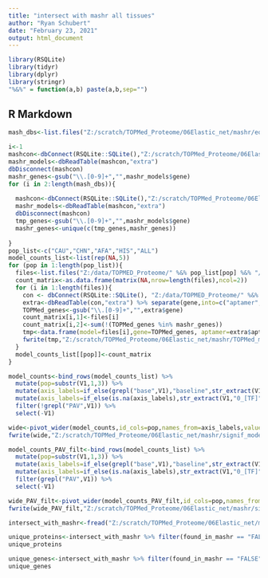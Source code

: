 ---
title: "intersect with mashr all tissues"
author: "Ryan Schubert"
date: "February 23, 2021"
output: html_document
---

```{r setup, include=FALSE}
library(RSQLite)
library(tidyr)
library(dplyr)
library(stringr)
"%&%" = function(a,b) paste(a,b,sep="")
```

## R Markdown

```{r cars}
mash_dbs<-list.files("Z:/scratch/TOPMed_Proteome/06Elastic_net/mashr/eqtl/mashr/",pattern="*db")

i<-1
mashcon<-dbConnect(RSQLite::SQLite(),"Z:/scratch/TOPMed_Proteome/06Elastic_net/mashr/eqtl/mashr/" %&% mash_dbs[i])
mashr_models<-dbReadTable(mashcon,"extra")
dbDisconnect(mashcon)
mashr_genes<-gsub("\\.[0-9]+","",mashr_models$gene)
for (i in 2:length(mash_dbs)){
  
  mashcon<-dbConnect(RSQLite::SQLite(),"Z:/scratch/TOPMed_Proteome/06Elastic_net/mashr/eqtl/mashr/" %&% mash_dbs[i])
  mashr_models<-dbReadTable(mashcon,"extra")
  dbDisconnect(mashcon)
  tmp_genes<-gsub("\\.[0-9]+","",mashr_models$gene)
  mashr_genes<-unique(c(tmp_genes,mashr_genes))
  
}
pop_list<-c("CAU","CHN","AFA","HIS","ALL")
model_counts_list<-list(rep(NA,5))
for (pop in 1:length(pop_list)){
  files<-list.files("Z:/data/TOPMED_Proteome/" %&% pop_list[pop] %&% "/PCAIR_modeling/06Elastic_net/dbs_out/",pattern="rho0.1_zpval0.05.db")
  count_matrix<-as.data.frame(matrix(NA,nrow=length(files),ncol=2))
  for (i in 1:length(files)){
    con <- dbConnect(RSQLite::SQLite(), "Z:/data/TOPMED_Proteome/" %&% pop_list[pop] %&% "/PCAIR_modeling/06Elastic_net/dbs_out/" %&% files[i])
    extra<-dbReadTable(con,"extra") %>% separate(gene,into=c("aptamer","gene"),sep="_")
    TOPMed_genes<-gsub("\\.[0-9]+","",extra$gene)
    count_matrix[i,1]<-files[i]
    count_matrix[i,2]<-sum(!(TOPMed_genes %in% mashr_genes))
    tmp<-data.frame(model=files[i],gene=TOPMed_genes, aptamer=extra$aptamer,found_in_mashr=TOPMed_genes %in% mashr_genes)
    fwrite(tmp,"Z:/scratch/TOPMed_Proteome/06Elastic_net/mashr/TOPMed_mashr_all_tiss_intersect_list.txt",append=T,sep='\t')
  }
  model_counts_list[[pop]]<-count_matrix
}
```
```{r pressure, echo=FALSE}

model_counts<-bind_rows(model_counts_list) %>%
  mutate(pop=substr(V1,1,3)) %>%
  mutate(axis_labels=if_else(grepl("base",V1),"baseline",str_extract(V1,"0\\.?[01]+_[TF]"))) %>%
  mutate(axis_labels=if_else(is.na(axis_labels),str_extract(V1,"0_[TF]"),axis_labels)) %>% 
  filter(!grepl("PAV",V1)) %>%
  select(-V1)

wide<-pivot_wider(model_counts,id_cols=pop,names_from=axis_labels,values_from=V2)
fwrite(wide,"Z:/scratch/TOPMed_Proteome/06Elastic_net/mashr/signif_model_counts_not_in_mashr_all_tiss.txt",col.names=T,row.names=F,sep='\t',quote = F)

model_counts_PAV_filt<-bind_rows(model_counts_list) %>%
  mutate(pop=substr(V1,1,3)) %>%
  mutate(axis_labels=if_else(grepl("base",V1),"baseline",str_extract(V1,"0\\.?[01]+_[TF]"))) %>%
  mutate(axis_labels=if_else(is.na(axis_labels),str_extract(V1,"0_[TF]"),axis_labels)) %>% 
  filter(grepl("PAV",V1)) %>%
  select(-V1)

wide_PAV_filt<-pivot_wider(model_counts_PAV_filt,id_cols=pop,names_from=axis_labels,values_from=V2)
fwrite(wide_PAV_filt,"Z:/scratch/TOPMed_Proteome/06Elastic_net/mashr/signif_model_counts_not_in_mashr_all_tiss_PAV_filtered.txt",col.names=T,row.names=F,sep='\t',quote = F)
```

```{r}
intersect_with_mashr<-fread("Z:/scratch/TOPMed_Proteome/06Elastic_net/mashr/TOPMed_mashr_all_tiss_intersect_list.txt")

unique_proteins<-intersect_with_mashr %>% filter(found_in_mashr == "FALSE") %>% select(aptamer) %>% unlist %>% unname %>% unique 
unique_proteins

unique_genes<-intersect_with_mashr %>% filter(found_in_mashr == "FALSE") %>% select(gene) %>% unlist %>% unname %>% unique 
unique_genes
```